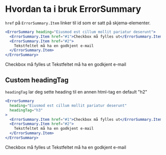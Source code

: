 
<Meta title="ds-react/form/errorsummary/intro" />

# Hvordan ta i bruk ErrorSummary

`href` på `ErrorSummary.Item` linker til id som er satt på skjema-elementer.

```jsx
<ErrorSummary heading="Eiusmod est cillum mollit pariatur deserunt">
  <ErrorSummary.Item href="#1">Checkbox må fylles ut</ErrorSummary.Item>
  <ErrorSummary.Item href="#2">
    Tekstfeltet må ha en godkjent e-mail
  </ErrorSummary.Item>
</ErrorSummary>
```

<Canvas>
  <ErrorSummary heading="Eiusmod est cillum mollit pariatur deserunt">
    <ErrorSummary.Item href="#1">Checkbox må fylles ut</ErrorSummary.Item>
    <ErrorSummary.Item href="#2">
      Tekstfeltet må ha en godkjent e-mail
    </ErrorSummary.Item>
  </ErrorSummary>
</Canvas>

## Custom headingTag

`headingTag` lar deg sette heading til en annen html-tag en default "h2"

```jsx
<ErrorSummary
  heading="Eiusmod est cillum mollit pariatur deserunt"
  headingTag="h3"
>
  <ErrorSummary.Item href="#1">Checkbox må fylles ut</ErrorSummary.Item>
  <ErrorSummary.Item href="#2">
    Tekstfeltet må ha en godkjent e-mail
  </ErrorSummary.Item>
</ErrorSummary>
```

<Canvas>
  <ErrorSummary
    heading="Eiusmod est cillum mollit pariatur deserunt"
    headingTag="h3"
  >
    <ErrorSummary.Item href="#1">Checkbox må fylles ut</ErrorSummary.Item>
    <ErrorSummary.Item href="#2">
      Tekstfeltet må ha en godkjent e-mail
    </ErrorSummary.Item>
  </ErrorSummary>
</Canvas>

